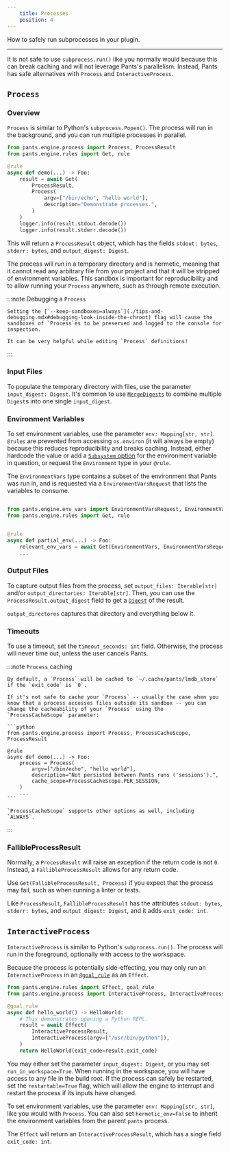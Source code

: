```yaml
---
    title: Processes
    position: 4
---
```


How to safely run subprocesses in your plugin.

---

It is not safe to use `subprocess.run()` like you normally would because this can break caching and will not leverage Pants's parallelism. Instead, Pants has safe alternatives with `Process` and `InteractiveProcess`.

## `Process`

### Overview

`Process` is similar to Python's `subprocess.Popen()`. The process will run in the background, and you can run multiple processes in parallel.

```python
from pants.engine.process import Process, ProcessResult
from pants.engine.rules import Get, rule

@rule
async def demo(...) -> Foo:
    result = await Get(
        ProcessResult,
        Process(
            argv=["/bin/echo", "hello world"],
            description="Demonstrate processes.",
        )
    )
    logger.info(result.stdout.decode())
    logger.info(result.stderr.decode())
```

This will return a `ProcessResult` object, which has the fields `stdout: bytes`, `stderr: bytes`, and `output_digest: Digest`.

The process will run in a temporary directory and is hermetic, meaning that it cannot read any arbitrary file from your project and that it will be stripped of environment variables. This sandbox is important for reproducibility and to allow running your `Process` anywhere, such as through remote execution.

:::note Debugging a `Process`

    Setting the [`--keep-sandboxes=always`](./tips-and-debugging.mdx#debugging-look-inside-the-chroot) flag will cause the sandboxes of `Process`es to be preserved and logged to the console for inspection.

    It can be very helpful while editing `Process` definitions!

:::

### Input Files

To populate the temporary directory with files, use the parameter `input_digest: Digest`. It's common to use [`MergeDigests`](./file-system.mdx) to combine multiple `Digest`s into one single `input_digest`.

### Environment Variables

To set environment variables, use the parameter `env: Mapping[str, str]`. `@rules` are prevented from accessing `os.environ` (it will always be empty) because this reduces reproducibility and breaks caching. Instead, either hardcode the value or add a [`Subsystem` option](./options-and-subsystems.mdx) for the environment variable in question, or request the `Environment` type in your `@rule`.

The `EnvironmentVars` type contains a subset of the environment that Pants was run in, and is requested via a `EnvironmentVarsRequest` that lists the variables to consume.

```python

from pants.engine.env_vars import EnvironmentVarsRequest, EnvironmentVars
from pants.engine.rules import Get, rule


@rule
async def partial_env(...) -> Foo:
    relevant_env_vars = await Get(EnvironmentVars, EnvironmentVarsRequest(["RELEVANT_VAR", "PATH"]))
    ...
```

### Output Files

To capture output files from the process, set `output_files: Iterable[str]` and/or `output_directories: Iterable[str]`. Then, you can use the `ProcessResult.output_digest` field to get a [`Digest`](./file-system.mdx) of the result.

`output_directores` captures that directory and everything below it.

### Timeouts

To use a timeout, set the `timeout_seconds: int` field. Otherwise, the process will never time out, unless the user cancels Pants.

:::note `Process` caching

    By default, a `Process` will be cached to `~/.cache/pants/lmdb_store` if the `exit_code` is `0`.

    If it's not safe to cache your `Process` -- usually the case when you know that a process accesses files outside its sandbox -- you can change the cacheability of your `Process` using the `ProcessCacheScope` parameter:

    ```python
    from pants.engine.process import Process, ProcessCacheScope, ProcessResult

    @rule
    async def demo(...) -> Foo:
        process = Process(
            argv=["/bin/echo", "hello world"],
            description="Not persisted between Pants runs ('sessions').",
            cache_scope=ProcessCacheScope.PER_SESSION,
        )
        ...
    ```

    `ProcessCacheScope` supports other options as well, including `ALWAYS`.

:::

### FallibleProcessResult

Normally, a `ProcessResult` will raise an exception if the return code is not `0`. Instead, a `FallibleProcessResult` allows for any return code.

Use `Get(FallibleProcessResult, Process)` if you expect that the process may fail, such as when running a linter or tests.

Like `ProcessResult`, `FallibleProcessResult` has the attributes `stdout: bytes`, `stderr: bytes`, and `output_digest: Digest`, and it adds `exit_code: int`.

## `InteractiveProcess`

`InteractiveProcess` is similar to Python's `subprocess.run()`. The process will run in the foreground, optionally with access to the workspace.

Because the process is potentially side-effecting, you may only run an `InteractiveProcess` in an [`@goal_rule`](./goal-rules.mdx) as an `Effect`.

```python
from pants.engine.rules import Effect, goal_rule
from pants.engine.process import InteractiveProcess, InteractiveProcessResult

@goal_rule
async def hello_world() -> HelloWorld:
    # This demonstrates opening a Python REPL.
    result = await Effect(
        InteractiveProcessResult,
        InteractiveProcess(argv=["/usr/bin/python"]),
    )
    return HelloWorld(exit_code=result.exit_code)
```

You may either set the parameter `input_digest: Digest`, or you may set `run_in_workspace=True`. When running in the workspace, you will have access to any file in the build root. If the process can safely be restarted, set the `restartable=True` flag, which will allow the engine to interrupt and restart the process if its inputs have changed.

To set environment variables, use the parameter `env: Mapping[str, str]`, like you would with `Process`. You can also set `hermetic_env=False` to inherit the environment variables from the parent `pants` process.

The `Effect` will return an `InteractiveProcessResult`, which has a single field `exit_code: int`.

